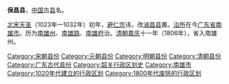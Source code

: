 '''保昌县'''，[[中国|中国]]古[[县|县]]名。

[[北宋|北宋]][[天圣|天圣]]（1023年—1032年）初年，[[避讳|避]][[宋仁宗|仁宗]]讳，改[[湞昌县|湞昌县]]置。[[治所|治所]]在今[[广东省|广东省]][[南雄市|南雄市]]。历为[[南雄州|南雄州]]、[[南雄路|南雄路]]、[[南雄府|南雄府]]治。[[清朝|清朝]][[嘉庆|嘉庆]]十一年（1806年），省入南雄州。

{{广东行政区划小作品}}
{{DEFAULTSORT:B}}
[[Category:宋朝县份|Category:宋朝县份]] 
[[Category:元朝县份|Category:元朝县份]]
[[Category:明朝县份|Category:明朝县份]]
[[Category:清朝县份|Category:清朝县份]]
[[Category:广东古代县份|Category:广东古代县份]]
[[Category:韶关行政区划史|Category:韶关行政区划史]]
[[Category:南雄市|Category:南雄市]]
[[Category:1020年代建立的行政区划|Category:1020年代建立的行政区划]]
[[Category:1800年代废除的行政区划|Category:1800年代废除的行政区划]]